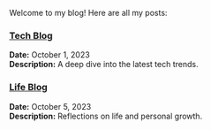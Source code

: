 Welcome to my blog! Here are all my posts:

### [Tech Blog](blog/tech.qmd)
**Date:** October 1, 2023  
**Description:** A deep dive into the latest tech trends.

### [Life Blog](blog/life.qmd)
**Date:** October 5, 2023  
**Description:** Reflections on life and personal growth.